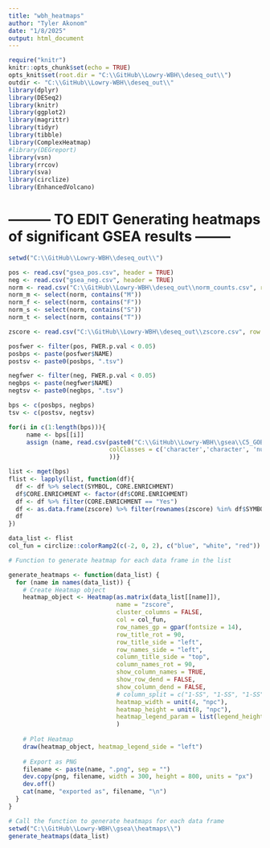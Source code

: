 ```yaml
---
title: "wbh_heatmaps"
author: "Tyler Akonom"
date: "1/8/2025"
output: html_document
---
```


```r
require("knitr")
knitr::opts_chunk$set(echo = TRUE)
opts_knit$set(root.dir = "C:\\GitHub\\Lowry-WBH\\deseq_out\\")
outdir <- "C:\\GitHub\\Lowry-WBH\\deseq_out\\"
library(dplyr)
library(DESeq2)
library(knitr)
library(ggplot2)
library(magrittr)
library(tidyr)
library(tibble)
library(ComplexHeatmap)
#library(DEGreport)
library(vsn)
library(rrcov)
library(sva)
library(circlize)
library(EnhancedVolcano)
```



# --------- TO EDIT Generating heatmaps of significant GSEA results --------

```r
setwd("C:\\GitHub\\Lowry-WBH\\deseq_out\\")

pos <- read.csv("gsea_pos.csv", header = TRUE)
neg <- read.csv("gsea_neg.csv", header = TRUE)
norm <- read.csv("C:\\GitHub\\Lowry-WBH\\deseq_out\\norm_counts.csv", row.names = 1)
norm_m <- select(norm, contains("M"))
norm_f <- select(norm, contains("F"))
norm_s <- select(norm, contains("S"))
norm_t <- select(norm, contains("T"))

zscore <- read.csv("C:\\GitHub\\Lowry-WBH\\deseq_out\\zscore.csv", row.names = 1)

posfwer <- filter(pos, FWER.p.val < 0.05)
posbps <- paste(posfwer$NAME)
postsv <- paste0(posbps, ".tsv")

negfwer <- filter(neg, FWER.p.val < 0.05)
negbps <- paste(negfwer$NAME)
negtsv <- paste0(negbps, ".tsv")

bps <- c(posbps, negbps)
tsv <- c(postsv, negtsv)

for(i in c(1:length(bps))){
     name <- bps[[i]]    
     assign (name, read.csv(paste0("C:\\GitHub\\Lowry-WBH\\gsea\\C5_GOBP\\treatment_wbh.GseaPreranked.1680722207986\\", bps[i], ".tsv"), sep = "\t",
                            colClasses = c('character','character', 'numeric', 'numeric', 'numeric', 'factor', 'factor')
                            ))}

list <- mget(bps)
flist <- lapply(list, function(df){
  df <- df %>% select(SYMBOL, CORE.ENRICHMENT)
  df$CORE.ENRICHMENT <- factor(df$CORE.ENRICHMENT)
  df <- df %>% filter(CORE.ENRICHMENT == "Yes")
  df <- as.data.frame(zscore) %>% filter(rownames(zscore) %in% df$SYMBOL)
  df
})
```



```r
data_list <- flist
col_fun = circlize::colorRamp2(c(-2, 0, 2), c("blue", "white", "red"))

# Function to generate heatmap for each data frame in the list

generate_heatmaps <- function(data_list) {
  for (name in names(data_list)) {
    # Create Heatmap object
    heatmap_object <- Heatmap(as.matrix(data_list[[name]]),
                              name = "zscore",
                              cluster_columns = FALSE,
                              col = col_fun,
                              row_names_gp = gpar(fontsize = 14),
                              row_title_rot = 90,
                              row_title_side = "left",
                              row_names_side = "left",
                              column_title_side = "top",
                              column_names_rot = 90,
                              show_column_names = TRUE,
                              show_row_dend = FALSE,
                              show_column_dend = FALSE,
                              # column_split = c("1-SS", "1-SS", "1-SS", "1-SS", "1-SS", "2-OS", "2-OS", "2-OS", "2-OS"),
                              heatmap_width = unit(4, "npc"),
                              heatmap_height = unit(8, "npc"),
                              heatmap_legend_param = list(legend_height = unit(.5, "npc"), legend_width = unit(.2, "npc"), title_position = "topcenter")                             
                              )
    
    # Plot Heatmap
    draw(heatmap_object, heatmap_legend_side = "left")
    
    # Export as PNG
    filename <- paste(name, ".png", sep = "")
    dev.copy(png, filename, width = 300, height = 800, units = "px")
    dev.off()
    cat(name, "exported as", filename, "\n")
  }
}

# Call the function to generate heatmaps for each data frame
setwd("C:\\GitHub\\Lowry-WBH\\gsea\\heatmaps\\")
generate_heatmaps(data_list)
```